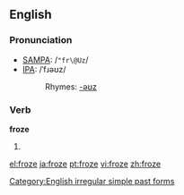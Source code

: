 ==English==

===Pronunciation===
*[[w:SAMPA|SAMPA]]: /<tt>"fr\@Uz</tt>/
*[[w:IPA|IPA]]: /ˈfɹəʊz/
*:Rhymes: [[Rhymes:English:-əʊz|-əʊz]]

===Verb===
'''froze'''
# {{simple past of|[[freeze]]}}

[[Category:English irregular simple past forms]]

[[el:froze]]
[[ja:froze]]
[[pt:froze]]
[[vi:froze]]
[[zh:froze]]